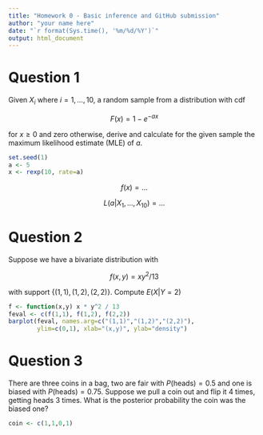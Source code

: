 ```yaml
---
title: "Homework 0 - Basic inference and GitHub submission"
author: "your name here"
date: "`r format(Sys.time(), '%m/%d/%Y')`"
output: html_document
---
```


# Question 1

Given $X_i$ where $i = 1, ..., 10$, a random sample from a
distribution with cdf 

$$ F(x) = 1 - e^{-a x} $$

for $x \ge 0$ and zero otherwise, derive and calculate for the given
sample the maximum likelihood estimate (MLE) of $a$. 

```r
set.seed(1)
a <- 5
x <- rexp(10, rate=a)
```

$$ f(x) = \dots $$

$$ L(a | X_1, ..., X_{10}) = \dots $$

# Question 2

Suppose we have a bivariate distribution with 

$$f(x, y) = x y^2 / 13 $$

with support $\{(1,1), (1,2), (2,2)\}$. Compute $E(X|Y=2)$

```r
f <- function(x,y) x * y^2 / 13
feval <- c(f(1,1), f(1,2), f(2,2))
barplot(feval, names.arg=c("(1,1)","(1,2)","(2,2)"),
        ylim=c(0,1), xlab="(x,y)", ylab="density")
```

# Question 3

There are three coins in a bag, two are fair with 
$P(\textrm{heads}) = 0.5$ and one is biased with 
$P(\textrm{heads}) = 0.75$. Suppose we pull a coin out and flip it 4
times, getting heads 3 times. What is the posterior probability the
coin was the biased one?

```r
coin <- c(1,1,0,1)
```

$~$

$~$

$~$
